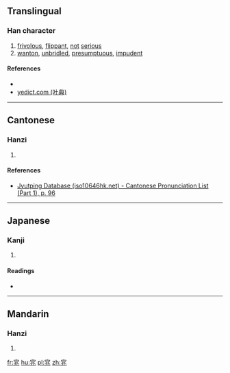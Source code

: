 ==Translingual==

===Han character===
{{Han char|rn=40|rad=宀|as=06|sn=9|four=30113|canj=JLMO|ids=⿱宀兆}}

# [[frivolous]], [[flippant]], [[not]] [[serious]]
# [[wanton]], [[unbridled]], [[presumptuous]], [[impudent]]

====References====
* {{Han ref|kx=0285.060|dkj=07140|dj=0564.020|hdz=20927.080|uh=5BA8|ud=23464|bh=CE77|bd=52855}}
*[http://yedict.com/htm/5B/5BA8.htm yedict.com (叶典)]

----

==Cantonese==

===Hanzi===
{{yue-hanzi|jyut=[[tiu2]]|y=tiu2}}

# {{defn|lang=yue|sort=宀06}}

====References====
* [http://www.iso10646hk.net/jp/document/download.jsp Jyutping Database (iso10646hk.net) - Cantonese Pronunciation List (Part 1), p. 96]

----

==Japanese==

===Kanji===
{{ja-kanji|grade=|rs=宀06}}

# {{defn|lang=ja|sort=宀06}}

====Readings====
* {{ja-readings|on=[[てわ]] (tewa)|kun=[[ほしいまま]] (hoshiimama)}}

----

==Mandarin==

===Hanzi===
{{cmn-hanzi|pin=[[tiǎo]] ([[tiao3]])|wg=t'iao<sup>3</sup>}}

# {{defn|lang=cmn|sort=宀06}}

[[fr:宨]]
[[hu:宨]]
[[pl:宨]]
[[zh:宨]]